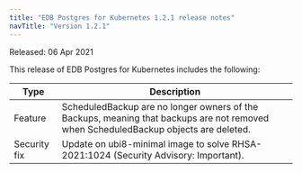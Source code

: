 ```yaml
---
title: "EDB Postgres for Kubernetes 1.2.1 release notes"
navTitle: "Version 1.2.1"
---
```


Released: 06 Apr 2021

This release of EDB Postgres for Kubernetes includes the following:

| Type         | Description                                                                                                                         |
| ------------ | ----------------------------------------------------------------------------------------------------------------------------------- |
| Feature      | ScheduledBackup are no longer owners of the Backups, meaning that backups are not removed when ScheduledBackup objects are deleted. |
| Security fix | Update on ubi8-minimal image to solve RHSA-2021:1024 (Security Advisory: Important).                                                |


